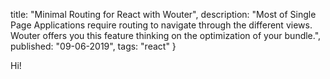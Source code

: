   title: "Minimal Routing for React with Wouter",
  description: "Most of Single Page Applications require routing to navigate through the different views. Wouter offers you this feature thinking on the optimization of your bundle.",
  published: "09-06-2019",
  tags: "react"
}

Hi!
